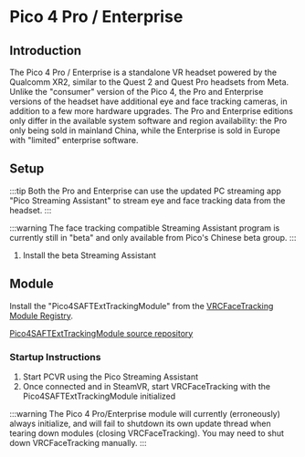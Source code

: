 # Pico 4 Pro / Enterprise

## Introduction

The Pico 4 Pro / Enterprise is a standalone VR headset powered by the Qualcomm XR2, similar to the Quest 2 and Quest Pro headsets from Meta.
Unlike the "consumer" version of the Pico 4, the Pro and Enterprise versions of the headset have additional eye and face tracking cameras, in addition to a few more hardware upgrades. 
The Pro and Enterprise editions only differ in the available system software and region availability: the Pro only being sold in mainland China, while the Enterprise is sold in Europe with "limited" enterprise software.

## Setup

:::tip
Both the Pro and Enterprise can use the updated PC streaming app "Pico Streaming Assistant" to stream eye and face tracking data from the headset. 
:::

:::warning
The face tracking compatible Streaming Assistant program is currently still in "beta" and only available from Pico's Chinese beta group.
:::

1. Install the beta Streaming Assistant

## Module

Install the "Pico4SAFTExtTrackingModule" from the [VRCFaceTracking Module Registry](../vrcft-software/vrcft.mdx#module-registry).

[Pico4SAFTExtTrackingModule source repository](https://github.com/regzo2/PicoStreamingAssistantFTUDP/tree/vrcfacetracking-module)

### Startup Instructions

1. Start PCVR using the Pico Streaming Assistant 
2. Once connected and in SteamVR, start VRCFaceTracking with the Pico4SAFTExtTrackingModule initialized

:::warning
The Pico 4 Pro/Enterprise module will currently (erroneously) always initialize, and will fail to shutdown its own update thread when tearing down modules (closing VRCFaceTracking).
You may need to shut down VRCFaceTracking manually. 
:::
